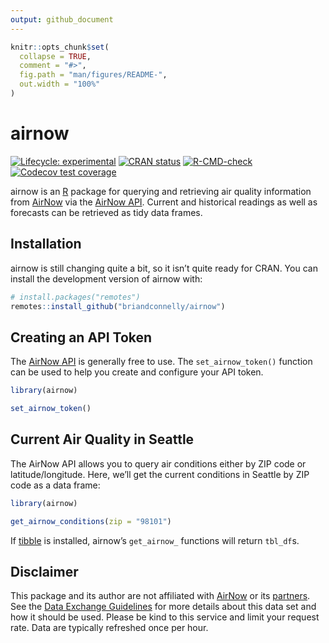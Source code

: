 ```yaml
---
output: github_document
---
```


<!-- README.md is generated from README.Rmd. Please edit that file -->

```r
knitr::opts_chunk$set(
  collapse = TRUE,
  comment = "#>",
  fig.path = "man/figures/README-",
  out.width = "100%"
)
```

# airnow

<!-- badges: start -->
[![Lifecycle: experimental](https://img.shields.io/badge/lifecycle-experimental-orange.svg)](https://lifecycle.r-lib.org/articles/stages.html#experimental)
[![CRAN status](https://www.r-pkg.org/badges/version/airnow)](https://CRAN.R-project.org/package=airnow)
[![R-CMD-check](https://github.com/briandconnelly/airnow/workflows/R-CMD-check/badge.svg)](https://github.com/briandconnelly/airnow/actions)
[![Codecov test coverage](https://codecov.io/gh/briandconnelly/airnow/branch/main/graph/badge.svg)](https://app.codecov.io/gh/briandconnelly/airnow?branch=main)
<!-- badges: end -->

airnow is an [R](https://www.r-project.org/) package for querying and retrieving air quality information from [AirNow](https://www.airnow.gov/) via the [AirNow API](https://docs.airnowapi.org/).
Current and historical readings as well as forecasts can be retrieved as tidy data frames.


## Installation

airnow is still changing quite a bit, so it isn't quite ready for CRAN.
You can install the development version of airnow with:

```r
# install.packages("remotes")
remotes::install_github("briandconnelly/airnow")
```


## Creating an API Token

The [AirNow API](https://docs.airnowapi.org/) is generally free to use.
The `set_airnow_token()` function can be used to help you create and configure your API token.

```r
library(airnow)

set_airnow_token()
```


## Current Air Quality in Seattle

The AirNow API allows you to query air conditions either by ZIP code or latitude/longitude.
Here, we’ll get the current conditions in Seattle by ZIP code as a data frame:

```r
library(airnow)

get_airnow_conditions(zip = "98101")
```

If [tibble](https://CRAN.R-project.org/package=tibble) is installed, airnow's `get_airnow_` functions will return `tbl_df`s.


## Disclaimer

This package and its author are not affiliated with [AirNow](https://www.airnow.gov/) or its [partners](https://www.airnow.gov/partners/).
See the [Data Exchange Guidelines](https://docs.airnowapi.org/docs/DataUseGuidelines.pdf) for more details about this data set and how it should be used.
Please be kind to this service and limit your request rate.
Data are typically refreshed once per hour.
